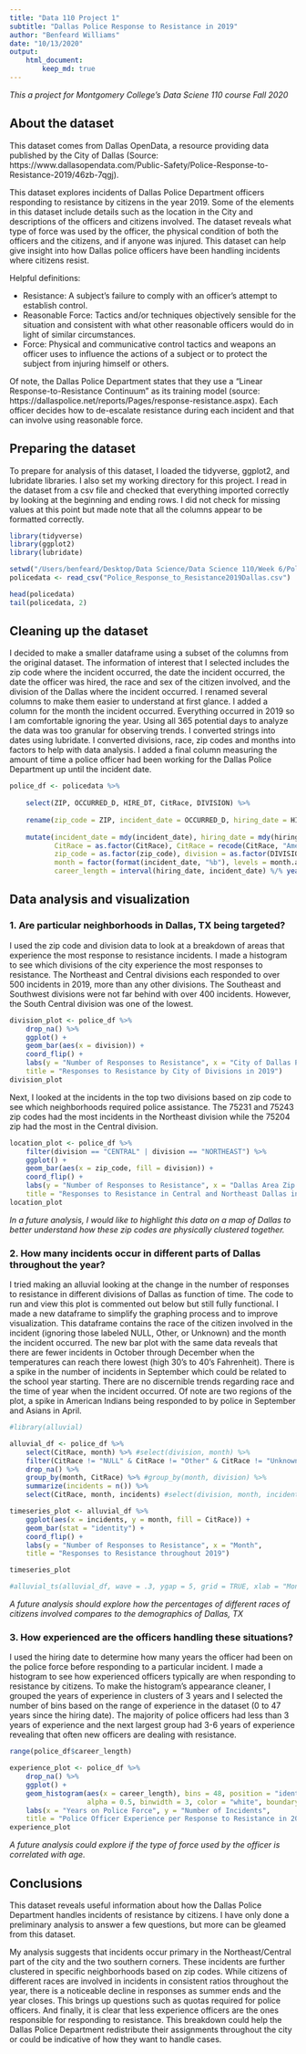 ```yaml
---
title: "Data 110 Project 1"
subtitle: "Dallas Police Response to Resistance in 2019"
author: "Benfeard Williams"
date: "10/13/2020"
output: 
    html_document:
        keep_md: true
---
```


*This a project for Montgomery College's Data Sciene 110 course Fall 2020*

## About the dataset

This dataset comes from Dallas OpenData, a resource providing data published by the City of Dallas (Source: https://www.dallasopendata.com/Public-Safety/Police-Response-to-Resistance-2019/46zb-7qgj).

This dataset explores incidents of Dallas Police Department officers responding to resistance by citizens in the year 2019. Some of the elements in this dataset include details such as the location in the City and descriptions of the officers and citizens involved. The dataset reveals what type of force was used by the officer, the physical condition of both the officers and the citizens, and if anyone was injured. This dataset can help give insight into how Dallas police officers have been handling incidents where citizens resist.

Helpful definitions:

- Resistance: A subject’s failure to comply with an officer’s attempt to establish control.
- Reasonable Force: Tactics and/or techniques objectively sensible for the situation and consistent with what other reasonable officers would do in light of similar circumstances.
- Force: Physical and communicative control tactics and weapons an officer uses to influence the actions of a subject or to protect the subject from injuring himself or others.

Of note, the Dallas Police Department states that they use a "Linear Response-to-Resistance Continuum" as its training model (source: https://dallaspolice.net/reports/Pages/response-resistance.aspx). Each officer decides how to de-escalate resistance during each incident and that can involve using reasonable force.

## Preparing the dataset

To prepare for analysis of this dataset, I loaded the tidyverse, ggplot2, and lubridate libraries. I also set my working directory for this project. I read in the dataset from a csv file and checked that everything imported correctly by looking at the beginning and ending rows. I did not check for missing values at this point but made note that all the columns appear to be formatted correctly.

```r
library(tidyverse)
library(ggplot2)
library(lubridate)

setwd("/Users/benfeard/Desktop/Data Science/Data Science 110/Week 6/Police in the Community Datasets")
policedata <- read_csv("Police_Response_to_Resistance2019Dallas.csv")

head(policedata)
tail(policedata, 2)
```

## Cleaning up the dataset

I decided to make a smaller dataframe using a subset of the columns from the original dataset. The information of interest that I selected includes the zip code where the incident occurred, the date the incident occurred, the date the officer was hired, the race and sex of the citizen involved, and the division of the Dallas where the incident occurred. I renamed several columns to make them easier to understand at first glance. I added a column for the month the incident occurred. Everything occurred in 2019 so I am comfortable ignoring the year. Using all 365 potential days to analyze the data was too granular for observing trends. I converted strings into dates using lubridate. I converted divisions, race, zip codes and months into factors to help with data analysis. I added a final column measuring the amount of time a police officer had been working for the Dallas Police Department up until the incident date.

```r
police_df <- policedata %>% 
        
    select(ZIP, OCCURRED_D, HIRE_DT, CitRace, DIVISION) %>%
    
    rename(zip_code = ZIP, incident_date = OCCURRED_D, hiring_date = HIRE_DT) %>%
    
    mutate(incident_date = mdy(incident_date), hiring_date = mdy(hiring_date),
           CitRace = as.factor(CitRace), CitRace = recode(CitRace, "American Ind" = "American Indian"),
           zip_code = as.factor(zip_code), division = as.factor(DIVISION),
           month = factor(format(incident_date, "%b"), levels = month.abb, ordered = TRUE),
           career_length = interval(hiring_date, incident_date) %/% years(1))
```

## Data analysis and visualization

### 1. Are particular neighborhoods in Dallas, TX being targeted?

I used the zip code and division data to look at a breakdown of areas that experience the most response to resistance incidents. I made a histogram to see which divisions of the city experience the most responses to resistance. The Northeast and Central divisions each responded to over 500 incidents in 2019, more than any other divisions. The Southeast and Southwest divisions were not far behind with over 400 incidents. However, the South Central division was one of the lowest.

```r
division_plot <- police_df %>% 
    drop_na() %>%
    ggplot() + 
    geom_bar(aes(x = division)) +
    coord_flip() + 
    labs(y = "Number of Responses to Resistance", x = "City of Dallas Police Divisions",
    title = "Responses to Resistance by City of Divisions in 2019")
division_plot
```

Next, I looked at the incidents in the top two divisions based on zip code to see which neighborhoods required police assistance. The 75231 and 75243 zip codes had the most incidents in the Northeast division while the 75204 zip had the most in the Central division.

```r
location_plot <- police_df %>%
    filter(division == "CENTRAL" | division == "NORTHEAST") %>%
    ggplot() + 
    geom_bar(aes(x = zip_code, fill = division)) +
    coord_flip() + 
    labs(y = "Number of Responses to Resistance", x = "Dallas Area Zip Code",
    title = "Responses to Resistance in Central and Northeast Dallas in 2019", fill = "Division")
location_plot
```

*In a future analysis, I would like to highlight this data on a map of Dallas to better understand how these zip codes are physically clustered together.*

### 2. How many incidents occur in different parts of Dallas throughout the year?

I tried making an alluvial looking at the change in the number of responses to resistance in different divisions of Dallas as function of time. The code to run and view this plot is commented out below but still fully functional. I made a new dataframe to simplify the graphing process and to improve visualization. This dataframe contains the race of the citizen involved in the incident (ignoring those labeled NULL, Other, or Unknown) and the month the incident occurred. The new bar plot with the same data reveals that there are fewer incidents in October through December when the temperatures can reach there lowest (high 30's to 40's Fahrenheit). There is a spike in the number of incidents in September which could be related to the school year starting. There are no discernible trends regarding race and the time of year when the incident occurred. Of note are two regions of the plot, a spike in American Indians being responded to by police in September and Asians in April.

```r
#library(alluvial)

alluvial_df <- police_df %>%
    select(CitRace, month) %>% #select(division, month) %>%
    filter(CitRace != "NULL" & CitRace != "Other" & CitRace != "Unknown") %>%
    drop_na() %>% 
    group_by(month, CitRace) %>% #group_by(month, division) %>%
    summarize(incidents = n()) %>%
    select(CitRace, month, incidents) #select(division, month, incidents)

timeseries_plot <- alluvial_df %>%
    ggplot(aes(x = incidents, y = month, fill = CitRace)) +
    geom_bar(stat = "identity") +
    coord_flip() +
    labs(y = "Number of Responses to Resistance", x = "Month",
    title = "Responses to Resistance throughout 2019")

timeseries_plot

#alluvial_ts(alluvial_df, wave = .3, ygap = 5, grid = TRUE, xlab = "Month", ylab = "Number of Responses to Resistance", border = NA, axis.cex = .8, leg.mode = TRUE, title = "Number of Incidents per Dallas Division in 2019")
```

*A future analysis should explore how the percentages of different races of citizens involved compares to the demographics of Dallas, TX*

### 3. How experienced are the officers handling these situations?

I used the hiring date to determine how many years the officer had been on the police force before responding to a particular incident. I made a histogram to see how experienced officers typically are when responding to resistance by citizens. To make the histogram's appearance cleaner, I grouped the years of experience in clusters of 3 years and I selected the number of bins based on the range of experience in the dataset (0 to 47 years since the hiring date). The majority of police officers had less than 3 years of experience and the next largest group had 3-6 years of experience revealing that often new officers are dealing with resistance.

```r
range(police_df$career_length)

experience_plot <- police_df %>% 
    drop_na() %>%
    ggplot() + 
    geom_histogram(aes(x = career_length), bins = 48, position = "identity", 
                   alpha = 0.5, binwidth = 3, color = "white", boundary = 0) +
    labs(x = "Years on Police Force", y = "Number of Incidents",
    title = "Police Officer Experience per Response to Resistance in 2019")
experience_plot
```

*A future analysis could explore if the type of force used by the officer is correlated with age.*

## Conclusions

This dataset reveals useful information about how the Dallas Police Department handles incidents of resistance by citizens. I have only done a preliminary analysis to answer a few questions, but more can be gleamed from this dataset.

My analysis suggests that incidents occur primary in the Northeast/Central part of the city and the two southern corners. These incidents are further clustered in specific neighborhoods based on zip codes. While citizens of different races are involved in incidents in consistent ratios throughout the year, there is a noticeable decline in responses as summer ends and the year closes. This brings up questions such as quotas required for police officers. And finally, it is clear that less experience officers are the ones responsible for responding to resistance. This breakdown could help the Dallas Police Department redistribute their assignments throughout the city or could be indicative of how they want to handle cases.

